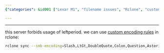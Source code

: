 ```yaml
---
{"categories": &id001 ["Lexar M1", "filename issues", "Rclone", "custom encoding rules", "SMB connections", "data transfer", "storage solutions"], "category": "filename issues", "date": "2023-09-10 15:32:45", "description": "This text explores the file name issues encountered with Lexar M1 and offers a solution using Rclone's custom encoding rules specifically designed for SMB connections.", "tags": *id001, "title": "filename issue on lexar m1"}

---
```


------
this server forbids usage of leftperiod.
we can use [custom encoding rules](https://rclone.org/overview/#encoding) in rclone:
```bash
rclone sync --smb-encoding=Slash,LtGt,DoubleQuote,Colon,Question,Asterisk,Pipe,BackSlash,Ctl,RightSpace,RightPeriod,InvalidUtf8,Dot,LeftPeriod <source> <target>
```
